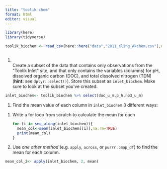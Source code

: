 ```yaml
---
title: "toolik chem"
format: html
editor: visual
---
```


```r
library(here)
library(tidyverse)

```

```r
toolik_biochem <- read_csv(here::here("data","2011_Kling_Akchem.csv"),na=".") %>% clean_names()

```

```{}
```

1.  \
    Create a subset of the data that contains only observations from the \"Toolik Inlet\" site, and that only contains the variables (columns) for pH, dissolved organic carbon (DOC), and total dissolved nitrogen (TDN) (**hint:** see `dplyr::select()`). Store this subset as `inlet_biochem`. Make sure to look at the subset you\'ve created.

```r
inlet_biochem<- toolik_biochem %>% select(doc_u_m,p_h,no3_u_m)
```

1.  Find the mean value of each column in `inlet_biochem` 3 different ways:

```{=html}
<!-- -->
```
1.  Write a for loop from scratch to calculate the mean for each

    ```r
    for (i in seq_along(inlet_biochem)){
      mean_col<-mean(inlet_biochem[[i]],na.rm=TRUE)
      print(mean_col)
    }


    ```

2.  Use *one other method* (e.g. `apply`, `across`, or `purrr::map_df`) to find the mean for each column.

```r
mean_col_2<- apply(inlet_biochem, 2, mean)
```

